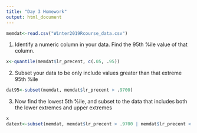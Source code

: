```yaml
---
title: "Day 3 Homework"
output: html_document
---
```

```r
memdat<-read.csv("Winter2019Rcourse_data.csv")
```

1. Identify a numeric column in your data. Find the 95th %ile value of that column.

```r
x<-quantile(memdat$lr_precent, c(.05, .95))
``` 

2. Subset your data to be only include values greater than that extreme 95th %ile

```r
dat95<-subset(memdat, memdat$lr_precent > .9700)
```

3. Now find the lowest 5th %ile, and subset to the data that includes both the lower extremes and upper extremes

```r
x
datext<-subset(memdat, memdat$lr_precent > .9700 | memdat$lr_precent < .6215)
```

